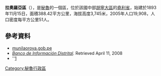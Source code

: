 '''拉奧羅亞區'''（{{lang-es|Distrito de La Oroya}}），是[[秘魯|秘魯]]的一個區，位於該國中部[[胡寧大區|胡寧大區]]的[[堯利省|堯利省]]，始建於1893年11月15日，面積388.42平方公里，海拔高度3,745米，2005年人口19,908，人口密度每平方公里51人。

==參考資料==
*[https://web.archive.org/web/20080619001155/http://www.munilaoroya.gob.pe/ munilaoroya.gob.pe]
*''[https://web.archive.org/web/20080423164200/http://desa.inei.gob.pe/mapas/bid/ Banco de Información Distrital]''. Retrieved April 11, 2008
*''[https://archive.is/20120719124250/http://planetasustentavel.abril.com.br/noticia/ambiente/dez-cidades-mais-poluidas-mundo-509188.shtml?func=1&pag=1&fnt=9pt]

{{Peru-geo-stub}}
[[Category:秘魯行政區|Category:秘魯行政區]]